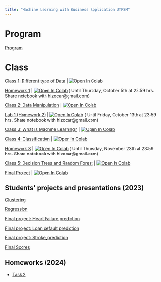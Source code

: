 ```yaml
---
title: "Machine Learning with Business Application UTFSM"
---
```

# Program

[Program ](/machine_learning_egei/program.qmd)

# Class
[Class 1: Different type of Data ](/machine_learning_egei/class1.ipynb) | <a href="https://colab.research.google.com/github/hizocar/hizocar.github.io/blob/main/machine_learning_egei/class1.ipynb" target="_parent"><img src="https://colab.research.google.com/assets/colab-badge.svg" alt="Open In Colab"/></a>

[Homework 1](/machine_learning_egei/homeworks/Python_Basics_Homework.ipynb) | <a href="https://colab.research.google.com/github/hizocar/hizocar.github.io/blob/main//machine_learning_egei/homeworks/Python_Basics_Homework.ipynb" target="_parent"><img src="https://colab.research.google.com/assets/colab-badge.svg" alt="Open In Colab"/></a> ( Until Thursday, October 5th at 23:59 hrs. Share notebook with hizocar@gmail.com)



[Class 2: Data Manipulation ](/machine_learning_egei/class2.ipynb) | <a href="https://colab.research.google.com/github/hizocar/hizocar.github.io/blob/main/machine_learning_egei/class2.ipynb" target="_parent"><img src="https://colab.research.google.com/assets/colab-badge.svg" alt="Open In Colab"/></a>

[Lab 1 (Homework 2)](/machine_learning_egei/homeworks/lab1.ipynb) | <a href="https://colab.research.google.com/github/hizocar/hizocar.github.io/blob/main//machine_learning_egei/homeworks/lab1.ipynb" target="_parent"><img src="https://colab.research.google.com/assets/colab-badge.svg" alt="Open In Colab"/></a> ( Until Friday, October 13th at 23:59 hrs. Share notebook with hizocar@gmail.com)

[Class 3: What is Machine Learning? ](/machine_learning_egei/class3.ipynb) | <a href="https://colab.research.google.com/github/hizocar/hizocar.github.io/blob/main/machine_learning_egei/class3.ipynb" target="_parent"><img src="https://colab.research.google.com/assets/colab-badge.svg" alt="Open In Colab"/></a>

[Class 4: Classification ](/machine_learning_egei/class4.ipynb) | <a href="https://colab.research.google.com/github/hizocar/hizocar.github.io/blob/main/machine_learning_egei/class4.ipynb" target="_parent"><img src="https://colab.research.google.com/assets/colab-badge.svg" alt="Open In Colab"/></a>

[Homework 3](/machine_learning_egei/homeworks/homework_III.ipynb) | <a href="https://colab.research.google.com/github/hizocar/hizocar.github.io/blob/main//machine_learning_egei/homeworks/homework_III.ipynb" target="_parent"><img src="https://colab.research.google.com/assets/colab-badge.svg" alt="Open In Colab"/></a> ( Until Thursday, November 23th at 23:59 hrs. Share notebook with hizocar@gmail.com)

[Class 5: Decision Trees and Random Forest ](/machine_learning_egei/class5.ipynb) | <a href="https://colab.research.google.com/github/hizocar/hizocar.github.io/blob/main/machine_learning_egei/class5.ipynb" target="_parent"><img src="https://colab.research.google.com/assets/colab-badge.svg" alt="Open In Colab"/></a>


[Final Project](/machine_learning_egei/homeworks/Final%20Project.ipynb) | <a href="https://colab.research.google.com/github/hizocar/hizocar.github.io/blob/main//machine_learning_egei/homeworks/Final%20Project.ipynb" target="_parent"><img src="https://colab.research.google.com/assets/colab-badge.svg" alt="Open In Colab"/></a> 

## Students' projects and presentations (2023)

[Clustering](https://zoom.us/rec/share/pzwjHgJPGhrVQXRlX2GOzM7zZ7OpatitI8nAMhYgPT0LwprlsA9RJURfLadCTT_s.-zHHR4v0fHqvzZDe?startTime=1702040726000)

[Regression](https://zoom.us/rec/share/pzwjHgJPGhrVQXRlX2GOzM7zZ7OpatitI8nAMhYgPT0LwprlsA9RJURfLadCTT_s.-zHHR4v0fHqvzZDe?startTime=1702041989000)

[Final project: Heart Failure prediction](machine_learning_egei/homeworks_2023/Heart_prediction.pdf)

[Final project: Loan default prediction](machine_learning_egei/homeworks_2023/Loan_default.pdf)

[Final project: Stroke_prediction](machine_learning_egei/homeworks_2023/Stroke_prediction.pdf)

[Final Scores](https://docs.google.com/spreadsheets/d/1dnI2Fa_Vy4rlKm5p8G6uZUESMcjIdf4M26vyKBZdUI8/edit#gid=0)

## Homeworks (2024)

- [Task 2 ](/machine_learning_egei/homeworks_2024/task2.qmd)